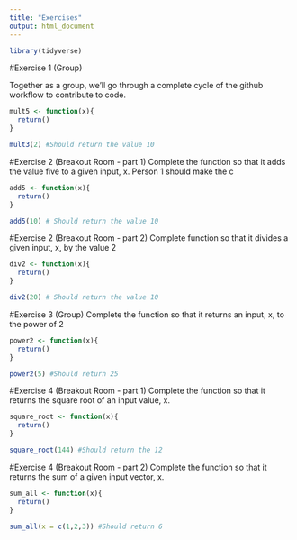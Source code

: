 ```yaml
---
title: "Exercises"
output: html_document
---
```


```r
library(tidyverse)
```

#Exercise 1 (Group)

Together as a group, we'll go through a complete cycle of the github workflow to contribute to code.
```r
mult5 <- function(x){
  return()
}

mult3(2) #Should return the value 10
```

#Exercise 2 (Breakout Room - part 1)
Complete the function so that it adds the value five to a given input, x.
Person 1 should make the c
```r
add5 <- function(x){
  return()
}

add5(10) # Should return the value 10
```

#Exercise 2 (Breakout Room - part 2)
Complete function so that it divides a given input, x, by the value 2
```r

div2 <- function(x){
  return()
}

div2(20) # Should return the value 10
```

#Exercise 3 (Group)
Complete the function so that it returns an input, x, to the power of 2
```r
power2 <- function(x){
  return()
}

power2(5) #Should return 25
```

#Exercise 4 (Breakout Room - part 1)
Complete the function so that it returns the square root of an input value, x.
```r
square_root <- function(x){
  return()
}

square_root(144) #Should return the 12
```

#Exercise 4 (Breakout Room - part 2)
Complete the function so that it returns the sum of a given input vector, x.
```r
sum_all <- function(x){
  return()
}

sum_all(x = c(1,2,3)) #Should return 6
```